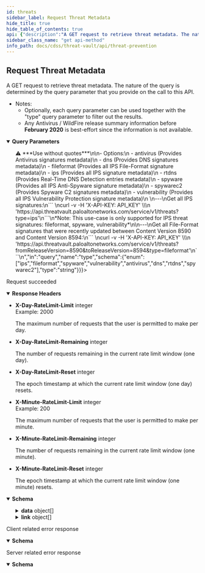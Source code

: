 ```yaml
---
id: threats
sidebar_label: Request Threat Metadata
hide_title: true
hide_table_of_contents: true
api: {"description":"A GET request to retrieve threat metadata. The nature of the query is determined by the query parameter that you provide on the call to this API. \n- Notes: \n  - Optionally, each query parameter can be used together with the \"type\" query parameter to filter out the results.\n  - Any Antivirus / WildFire release summary information before **February 2020** is best-effort since the information is not available.\n","operationId":"threats","parameters":[{"description":"Query a specific Threat signature by signature ID. ","in":"query","name":"id","schema":{"type":"string"}},{"description":"Provides the threat signatures metadata by exact match of the signature names.\n\n*Note: IPS threat signatures also support partial match.*\n\n---\n```\ncurl -v -H 'X-API-KEY: API_KEY' \\\n  'https://api.threatvault.paloaltonetworks.com/service/v1/threats?name=Microsoft+PE+File'\n```\n","in":"query","name":"name","schema":{"type":"string"}},{"description":"Provides the threat signatures metadata by exact or partial match of the CVE tied to the signatures.\n\n*Valid partial CVE format: CVE-YYYY*\n\n*Valid exact CVE format: CVE-YYYY-NNNN (NNNN can be 4 or more digits)*\n\n---\n```\ncurl -v -H 'X-API-KEY: API_KEY' \\\n  'https://api.threatvault.paloaltonetworks.com/service/v1/threats?cve=CVE-2020-1234'\n```\nor \n```\ncurl -v -H 'X-API-KEY: API_KEY' \\\n  'https://api.threatvault.paloaltonetworks.com/service/v1/threats?cve=CVE-2021'\n```\n","in":"query","name":"cve","schema":{"type":"string"}},{"description":"Used together with toReleaseDate field. Provides the IPS threat signatures metadata by the release dates range.\n\n*Only supported for IPS threat signatures: fileformat, spyware, vulnerability*\n\n---\n```\ncurl -v -H 'X-API-KEY: API_KEY' \\\n  'https://api.threatvault.paloaltonetworks.com/service/v1/threats?fromReleaseVersion=8440&toReleaseVersion=8446'\n```\n","in":"query","name":"fromReleaseDate","schema":{"type":"string"}},{"description":"The right boundary of date range query, must use with `fromReleaseDate`.\n\nExample can be found in **fromReleaseDate** section\n","in":"query","name":"toReleaseDate","schema":{"type":"string"}},{"description":"Used together with toReleaseVersion field. Provides the IPS threat signatures metadata by the release versions range.\n\n*Only supported for IPS threat signatures: fileformat, spyware, vulnerability*\n\n---\n```\ncurl -v -H 'X-API-KEY: API_KEY' \\\n  'https://api.threatvault.paloaltonetworks.com/service/v1/threats?fromReleaseVersion=8440&toReleaseVersion=8446'\n```\n","in":"query","name":"fromReleaseVersion","schema":{"type":"string"}},{"description":"The right boundary of version range query, must use with `fromReleaseVersion`.\n\nExample can be found in **toReleaseVersion** section\n","in":"query","name":"toReleaseVersion","schema":{"type":"string"}},{"description":"Provides the IPS threat signatures metadata by the release date.\n\n*Only supported for IPS threat signatures: fileformat, spyware, vulnerability*\n\n---\n```\ncurl -v -H 'X-API-KEY: API_KEY' \\\n  'https://api.threatvault.paloaltonetworks.com/service/v1/threats?releaseDate=2021-08-17'\n```\n","in":"query","name":"releaseDate","schema":{"type":"string"}},{"description":"Provides the IPS threat signatures metadata by the release version.\n\n*Only supported for IPS threat signatures: fileformat, spyware, vulnerability*\n\n---\n```\ncurl -v -H 'X-API-KEY: API_KEY' \\\n  'https://api.threatvault.paloaltonetworks.com/service/v1/threats?releaseVersion=8446'\n```\n","in":"query","name":"releaseVersion","schema":{"type":"string"}},{"description":"Provides the threat signature metadata based on the threat type. Use together with the other fields to filter out the results.\n>⚠️ ***Use without quotes***\n\n- Options:\n  - antivirus (Provides Antivirus signatures metadata)\n  - dns (Provides DNS signatures metadata)\n  - fileformat (Provides all IPS File-Format signature metadata)\n  - ips (Provides all IPS signature metadata)\n  - rtdns (Provides Real-Time DNS Detection entries metadata)\n  - spyware (Provides all IPS Anti-Spyware signature metadata)\n  - spywarec2 (Provides Spyware C2 signatures metadata)\n  - vulnerability (Provides all IPS Vulnerability Protection signature metadata)\n    \n---\nGet all IPS signatures:\n```    \ncurl -v -H 'X-API-KEY: API_KEY' \\\n  'https://api.threatvault.paloaltonetworks.com/service/v1/threats?type=ips'\n```\n*Note: This use-case is only supported for IPS threat signatures: fileformat, spyware, vulnerability*\n\n---\nGet all File-Format signatures that were recently updated between Content Version 8590 and Content Version 8594:\n``` \ncurl -v -H 'X-API-KEY: API_KEY' \\\n  'https://api.threatvault.paloaltonetworks.com/service/v1/threats?fromReleaseVersion=8590&toReleaseVersion=8594&type=fileformat'\n```\n","in":"query","name":"type","schema":{"enum":["ips","fileformat","spyware","vulnerability","antivirus","dns","rtdns","spywarec2"],"type":"string"}},{"description":"Provides the file information and threat signatures that match the hash of the sample.\n\n---\n```\ncurl -v -H 'X-API-KEY: API_KEY' \\\n  'https://api.threatvault.paloaltonetworks.com/service/v1/threats?sha256=7879722cd37b1c5b2703ea5a1a92a036a96f4a1fc6272b92c197b3a4b17267cc'\n```\n","in":"query","name":"sha256","schema":{"type":"string"}},{"description":"Provides the file information and threat signatures that match the hash of the sample.\n\n---\n```\ncurl -v -H 'X-API-KEY: API_KEY' \\\n  'https://api.threatvault.paloaltonetworks.com/service/v1/threats?md5=ca066f965dfbc5392871d3fa281236cf'\n```\n","in":"query","name":"md5","schema":{"type":"string"}},{"description":"The maximum number of results to return in each page.\n\n---\n```\ncurl -v -H 'X-API-KEY: API_KEY' \\\n  'https://api.threatvault.paloaltonetworks.com/service/v1/threats?type=ips&limit=1000'\n```\n","in":"query","name":"limit","required":false,"schema":{"type":"string"}},{"description":"The starting position of the query in relation to the complete set of the unpaginated results.\n\n---\n```\ncurl -v -H 'X-API-KEY: API_KEY' \\\n  'https://api.threatvault.paloaltonetworks.com/service/v1/threats?type=ips&limit=1000&offset=1000'\n```\n","in":"query","name":"offset","required":false,"schema":{"type":"string"}}],"responses":{"200":{"content":{"application/json":{"schema":{"properties":{"count":{"description":"The total number of entries found.","example":6,"type":"integer"},"data":{"description":"The data of the response.","items":{"type":"object","properties":{"fileformat":{"type":"array","description":"List of File-Format signatures."},"spyware":{"type":"array","description":"List of Anti-Spyware signatures."},"vulnerability":{"type":"array","description":"List of Vulnerability Protection signatures.","items":{"type":"object","properties":{"id":{"type":"string","description":"The unique id of the signature.","example":"30135"},"name":{"type":"string","description":"The name of the signature.","example":"Name of the threat"},"description":{"type":"string","description":"The description of the signature.","example":"Description of the threat ..."},"category":{"type":"string","description":"The threat category of the signature.","example":"code-execution"},"min_version":{"type":"string","description":"The PAN-OS minimum version.","example":"8.1.0"},"max_version":{"type":"string","description":"The PAN-OS maximum version.","example":"11.1.0"},"severity":{"type":"string","description":"The severity of the threat.","example":"high"},"default_action":{"type":"string","description":"The default action when the signature is triggered.","example":"alert"},"cve":{"type":"array","description":"The CVE (Common Vulnerabilities and Exposures) of the threat.","example":["CVE-2007-1204","CVE-2021-35393"]},"vendor":{"type":"array","description":"The vulnerability identifier issued by vendor on advisories.","example":["MS07-019"]},"reference":{"type":"array","description":"The public reference of the threat.","example":["Url1","Url2"]},"status":{"type":"string","description":"The status of the signature.","example":"released"},"details":{"type":"object","description":"Any additional details of the signature.","example":{}},"ori_release_version":{"type":"string","description":"The original release version of the signature.","example":"8451"},"latest_release_version":{"type":"string","description":"The latest release version of the signature.","example":"8451"},"ori_release_time":{"type":"string","description":"The original release time of the signature.","example":"2021-08-31 01:25:04"},"latest_release_time":{"type":"string","description":"The latest release time of the signature.","example":"2021-08-31 01:25:04"}}}}}},"type":"array"},"link":{"description":"The pagination information of the results.","items":{"type":"object","properties":{"next":{"type":"string","description":"The URL of previous page with results."},"previous":{"type":"string","description":"The URL of next page with results."}}},"type":"array"},"message":{"description":"Generic response message.","example":"Successful","type":"string"},"success":{"description":"The response status.","example":true,"type":"boolean"}},"type":"object"}}},"description":"Request succeeded","headers":{"X-Day-RateLimit-Limit":{"description":"The maximum number of requests that the user is permitted to make per day.","example":2000,"schema":{"type":"integer"}},"X-Day-RateLimit-Remaining":{"description":"The number of requests remaining in the current rate limit window (one day).","schema":{"type":"integer"}},"X-Day-RateLimit-Reset":{"description":"The epoch timestamp at which the current rate limit window (one day) resets.","schema":{"type":"integer"}},"X-Minute-RateLimit-Limit":{"description":"The maximum number of requests that the user is permitted to make per minute.","example":200,"schema":{"type":"integer"}},"X-Minute-RateLimit-Remaining":{"description":"The number of requests remaining in the current rate limit window (one minute).","schema":{"type":"integer"}},"X-Minute-RateLimit-Reset":{"description":"The epoch timestamp at which the current rate limit window (one minute) resets.","schema":{"type":"integer"}}}},"4XX":{"content":{"application/json":{"schema":{"properties":{"message":{"description":"Generic response message.","example":"Error message.","type":"string"},"success":{"description":"The response status.","example":false,"type":"boolean"}},"type":"object"}}},"description":"Client related error response"},"5XX":{"content":{"application/json":{"schema":{"properties":{"message":{"description":"Generic response message.","example":"Error message.","type":"string"},"success":{"description":"The response status.","example":false,"type":"boolean"}},"type":"object"}}},"description":"Server related error response"}},"security":[{"X-API-KEY":[]}],"tags":["Threat Prevention"],"method":"get","path":"/threats","servers":[{"url":"https://api.threatvault.paloaltonetworks.com/service/v1"}],"info":{"contact":{},"description":"\n\nThe Threat Prevention API endpoints are available to customers with an active Threat Prevention or Advanced Threat Prevention subscription.\n\nList of Threat Prevention API endpoints:\n1. Link to [Request Content Release Notes](threat-prevention#operation/releasenotes)\n2. Link to [Request Threat Metadata](threat-prevention#operation/threats)\n3. Link to [Request Threat Signature Metadata in Batch Mode](threat-prevention#operation/threatsbatch)\n4. Link to [Request Threat Signature Release History](threat-prevention#operation/threatshistory)\n","title":"Threat Prevention","version":"1.0"},"postman":{"name":"Request Threat Metadata","description":{"content":"A GET request to retrieve threat metadata. The nature of the query is determined by the query parameter that you provide on the call to this API. \n- Notes: \n  - Optionally, each query parameter can be used together with the \"type\" query parameter to filter out the results.\n  - Any Antivirus / WildFire release summary information before **February 2020** is best-effort since the information is not available.\n","type":"text/plain"},"url":{"path":["threats"],"host":["{{baseUrl}}"],"query":[{"disabled":false,"description":{"content":"Query a specific Threat signature by signature ID. ","type":"text/plain"},"key":"id","value":""},{"disabled":false,"description":{"content":"Provides the threat signatures metadata by exact match of the signature names.\n\n*Note: IPS threat signatures also support partial match.*\n\n---\n```\ncurl -v -H 'X-API-KEY: API_KEY' \\\n  'https://api.threatvault.paloaltonetworks.com/service/v1/threats?name=Microsoft+PE+File'\n```\n","type":"text/plain"},"key":"name","value":""},{"disabled":false,"description":{"content":"Provides the threat signatures metadata by exact or partial match of the CVE tied to the signatures.\n\n*Valid partial CVE format: CVE-YYYY*\n\n*Valid exact CVE format: CVE-YYYY-NNNN (NNNN can be 4 or more digits)*\n\n---\n```\ncurl -v -H 'X-API-KEY: API_KEY' \\\n  'https://api.threatvault.paloaltonetworks.com/service/v1/threats?cve=CVE-2020-1234'\n```\nor \n```\ncurl -v -H 'X-API-KEY: API_KEY' \\\n  'https://api.threatvault.paloaltonetworks.com/service/v1/threats?cve=CVE-2021'\n```\n","type":"text/plain"},"key":"cve","value":""},{"disabled":false,"description":{"content":"Used together with toReleaseDate field. Provides the IPS threat signatures metadata by the release dates range.\n\n*Only supported for IPS threat signatures: fileformat, spyware, vulnerability*\n\n---\n```\ncurl -v -H 'X-API-KEY: API_KEY' \\\n  'https://api.threatvault.paloaltonetworks.com/service/v1/threats?fromReleaseVersion=8440&toReleaseVersion=8446'\n```\n","type":"text/plain"},"key":"fromReleaseDate","value":""},{"disabled":false,"description":{"content":"The right boundary of date range query, must use with `fromReleaseDate`.\n\nExample can be found in **fromReleaseDate** section\n","type":"text/plain"},"key":"toReleaseDate","value":""},{"disabled":false,"description":{"content":"Used together with toReleaseVersion field. Provides the IPS threat signatures metadata by the release versions range.\n\n*Only supported for IPS threat signatures: fileformat, spyware, vulnerability*\n\n---\n```\ncurl -v -H 'X-API-KEY: API_KEY' \\\n  'https://api.threatvault.paloaltonetworks.com/service/v1/threats?fromReleaseVersion=8440&toReleaseVersion=8446'\n```\n","type":"text/plain"},"key":"fromReleaseVersion","value":""},{"disabled":false,"description":{"content":"The right boundary of version range query, must use with `fromReleaseVersion`.\n\nExample can be found in **toReleaseVersion** section\n","type":"text/plain"},"key":"toReleaseVersion","value":""},{"disabled":false,"description":{"content":"Provides the IPS threat signatures metadata by the release date.\n\n*Only supported for IPS threat signatures: fileformat, spyware, vulnerability*\n\n---\n```\ncurl -v -H 'X-API-KEY: API_KEY' \\\n  'https://api.threatvault.paloaltonetworks.com/service/v1/threats?releaseDate=2021-08-17'\n```\n","type":"text/plain"},"key":"releaseDate","value":""},{"disabled":false,"description":{"content":"Provides the IPS threat signatures metadata by the release version.\n\n*Only supported for IPS threat signatures: fileformat, spyware, vulnerability*\n\n---\n```\ncurl -v -H 'X-API-KEY: API_KEY' \\\n  'https://api.threatvault.paloaltonetworks.com/service/v1/threats?releaseVersion=8446'\n```\n","type":"text/plain"},"key":"releaseVersion","value":""},{"disabled":false,"description":{"content":"Provides the threat signature metadata based on the threat type. Use together with the other fields to filter out the results.\n>⚠️ ***Use without quotes***\n\n- Options:\n  - antivirus (Provides Antivirus signatures metadata)\n  - dns (Provides DNS signatures metadata)\n  - fileformat (Provides all IPS File-Format signature metadata)\n  - ips (Provides all IPS signature metadata)\n  - rtdns (Provides Real-Time DNS Detection entries metadata)\n  - spyware (Provides all IPS Anti-Spyware signature metadata)\n  - spywarec2 (Provides Spyware C2 signatures metadata)\n  - vulnerability (Provides all IPS Vulnerability Protection signature metadata)\n    \n---\nGet all IPS signatures:\n```    \ncurl -v -H 'X-API-KEY: API_KEY' \\\n  'https://api.threatvault.paloaltonetworks.com/service/v1/threats?type=ips'\n```\n*Note: This use-case is only supported for IPS threat signatures: fileformat, spyware, vulnerability*\n\n---\nGet all File-Format signatures that were recently updated between Content Version 8590 and Content Version 8594:\n``` \ncurl -v -H 'X-API-KEY: API_KEY' \\\n  'https://api.threatvault.paloaltonetworks.com/service/v1/threats?fromReleaseVersion=8590&toReleaseVersion=8594&type=fileformat'\n```\n","type":"text/plain"},"key":"type","value":""},{"disabled":false,"description":{"content":"Provides the file information and threat signatures that match the hash of the sample.\n\n---\n```\ncurl -v -H 'X-API-KEY: API_KEY' \\\n  'https://api.threatvault.paloaltonetworks.com/service/v1/threats?sha256=7879722cd37b1c5b2703ea5a1a92a036a96f4a1fc6272b92c197b3a4b17267cc'\n```\n","type":"text/plain"},"key":"sha256","value":""},{"disabled":false,"description":{"content":"Provides the file information and threat signatures that match the hash of the sample.\n\n---\n```\ncurl -v -H 'X-API-KEY: API_KEY' \\\n  'https://api.threatvault.paloaltonetworks.com/service/v1/threats?md5=ca066f965dfbc5392871d3fa281236cf'\n```\n","type":"text/plain"},"key":"md5","value":""},{"disabled":false,"description":{"content":"The maximum number of results to return in each page.\n\n---\n```\ncurl -v -H 'X-API-KEY: API_KEY' \\\n  'https://api.threatvault.paloaltonetworks.com/service/v1/threats?type=ips&limit=1000'\n```\n","type":"text/plain"},"key":"limit","value":""},{"disabled":false,"description":{"content":"The starting position of the query in relation to the complete set of the unpaginated results.\n\n---\n```\ncurl -v -H 'X-API-KEY: API_KEY' \\\n  'https://api.threatvault.paloaltonetworks.com/service/v1/threats?type=ips&limit=1000&offset=1000'\n```\n","type":"text/plain"},"key":"offset","value":""}],"variable":[]},"header":[{"key":"Accept","value":"application/json"}],"method":"GET"}}
sidebar_class_name: "get api-method"
info_path: docs/cdss/threat-vault/api/threat-prevention
---
```



## Request Threat Metadata



A GET request to retrieve threat metadata. The nature of the query is determined by the query parameter that you provide on the call to this API. 
- Notes: 
  - Optionally, each query parameter can be used together with the &quot;type&quot; query parameter to filter out the results.
  - Any Antivirus / WildFire release summary information before **February 2020** is best-effort since the information is not available.


<details style={{"marginBottom":"1rem"}} data-collapsed={false} open={true}><summary style={{}}><strong>Query Parameters</strong></summary><div><ul><ParamsItem className={"paramsItem"} param={{"description":"Query a specific Threat signature by signature ID. ","in":"query","name":"id","schema":{"type":"string"}}}></ParamsItem><ParamsItem className={"paramsItem"} param={{"description":"Provides the threat signatures metadata by exact match of the signature names.\n\n*Note: IPS threat signatures also support partial match.*\n\n---\n```\ncurl -v -H 'X-API-KEY: API_KEY' \\\n  'https://api.threatvault.paloaltonetworks.com/service/v1/threats?name=Microsoft+PE+File'\n```\n","in":"query","name":"name","schema":{"type":"string"}}}></ParamsItem><ParamsItem className={"paramsItem"} param={{"description":"Provides the threat signatures metadata by exact or partial match of the CVE tied to the signatures.\n\n*Valid partial CVE format: CVE-YYYY*\n\n*Valid exact CVE format: CVE-YYYY-NNNN (NNNN can be 4 or more digits)*\n\n---\n```\ncurl -v -H 'X-API-KEY: API_KEY' \\\n  'https://api.threatvault.paloaltonetworks.com/service/v1/threats?cve=CVE-2020-1234'\n```\nor \n```\ncurl -v -H 'X-API-KEY: API_KEY' \\\n  'https://api.threatvault.paloaltonetworks.com/service/v1/threats?cve=CVE-2021'\n```\n","in":"query","name":"cve","schema":{"type":"string"}}}></ParamsItem><ParamsItem className={"paramsItem"} param={{"description":"Used together with toReleaseDate field. Provides the IPS threat signatures metadata by the release dates range.\n\n*Only supported for IPS threat signatures: fileformat, spyware, vulnerability*\n\n---\n```\ncurl -v -H 'X-API-KEY: API_KEY' \\\n  'https://api.threatvault.paloaltonetworks.com/service/v1/threats?fromReleaseVersion=8440&toReleaseVersion=8446'\n```\n","in":"query","name":"fromReleaseDate","schema":{"type":"string"}}}></ParamsItem><ParamsItem className={"paramsItem"} param={{"description":"The right boundary of date range query, must use with `fromReleaseDate`.\n\nExample can be found in **fromReleaseDate** section\n","in":"query","name":"toReleaseDate","schema":{"type":"string"}}}></ParamsItem><ParamsItem className={"paramsItem"} param={{"description":"Used together with toReleaseVersion field. Provides the IPS threat signatures metadata by the release versions range.\n\n*Only supported for IPS threat signatures: fileformat, spyware, vulnerability*\n\n---\n```\ncurl -v -H 'X-API-KEY: API_KEY' \\\n  'https://api.threatvault.paloaltonetworks.com/service/v1/threats?fromReleaseVersion=8440&toReleaseVersion=8446'\n```\n","in":"query","name":"fromReleaseVersion","schema":{"type":"string"}}}></ParamsItem><ParamsItem className={"paramsItem"} param={{"description":"The right boundary of version range query, must use with `fromReleaseVersion`.\n\nExample can be found in **toReleaseVersion** section\n","in":"query","name":"toReleaseVersion","schema":{"type":"string"}}}></ParamsItem><ParamsItem className={"paramsItem"} param={{"description":"Provides the IPS threat signatures metadata by the release date.\n\n*Only supported for IPS threat signatures: fileformat, spyware, vulnerability*\n\n---\n```\ncurl -v -H 'X-API-KEY: API_KEY' \\\n  'https://api.threatvault.paloaltonetworks.com/service/v1/threats?releaseDate=2021-08-17'\n```\n","in":"query","name":"releaseDate","schema":{"type":"string"}}}></ParamsItem><ParamsItem className={"paramsItem"} param={{"description":"Provides the IPS threat signatures metadata by the release version.\n\n*Only supported for IPS threat signatures: fileformat, spyware, vulnerability*\n\n---\n```\ncurl -v -H 'X-API-KEY: API_KEY' \\\n  'https://api.threatvault.paloaltonetworks.com/service/v1/threats?releaseVersion=8446'\n```\n","in":"query","name":"releaseVersion","schema":{"type":"string"}}}></ParamsItem><ParamsItem className={"paramsItem"} param={{"description":"Provides the threat signature metadata based on the threat type. Use together with the other fields to filter out the results.\n>⚠️ ***Use without quotes***\n\n- Options:\n  - antivirus (Provides Antivirus signatures metadata)\n  - dns (Provides DNS signatures metadata)\n  - fileformat (Provides all IPS File-Format signature metadata)\n  - ips (Provides all IPS signature metadata)\n  - rtdns (Provides Real-Time DNS Detection entries metadata)\n  - spyware (Provides all IPS Anti-Spyware signature metadata)\n  - spywarec2 (Provides Spyware C2 signatures metadata)\n  - vulnerability (Provides all IPS Vulnerability Protection signature metadata)\n    \n---\nGet all IPS signatures:\n```    \ncurl -v -H 'X-API-KEY: API_KEY' \\\n  'https://api.threatvault.paloaltonetworks.com/service/v1/threats?type=ips'\n```\n*Note: This use-case is only supported for IPS threat signatures: fileformat, spyware, vulnerability*\n\n---\nGet all File-Format signatures that were recently updated between Content Version 8590 and Content Version 8594:\n``` \ncurl -v -H 'X-API-KEY: API_KEY' \\\n  'https://api.threatvault.paloaltonetworks.com/service/v1/threats?fromReleaseVersion=8590&toReleaseVersion=8594&type=fileformat'\n```\n","in":"query","name":"type","schema":{"enum":["ips","fileformat","spyware","vulnerability","antivirus","dns","rtdns","spywarec2"],"type":"string"}}}></ParamsItem><ParamsItem className={"paramsItem"} param={{"description":"Provides the file information and threat signatures that match the hash of the sample.\n\n---\n```\ncurl -v -H 'X-API-KEY: API_KEY' \\\n  'https://api.threatvault.paloaltonetworks.com/service/v1/threats?sha256=7879722cd37b1c5b2703ea5a1a92a036a96f4a1fc6272b92c197b3a4b17267cc'\n```\n","in":"query","name":"sha256","schema":{"type":"string"}}}></ParamsItem><ParamsItem className={"paramsItem"} param={{"description":"Provides the file information and threat signatures that match the hash of the sample.\n\n---\n```\ncurl -v -H 'X-API-KEY: API_KEY' \\\n  'https://api.threatvault.paloaltonetworks.com/service/v1/threats?md5=ca066f965dfbc5392871d3fa281236cf'\n```\n","in":"query","name":"md5","schema":{"type":"string"}}}></ParamsItem><ParamsItem className={"paramsItem"} param={{"description":"The maximum number of results to return in each page.\n\n---\n```\ncurl -v -H 'X-API-KEY: API_KEY' \\\n  'https://api.threatvault.paloaltonetworks.com/service/v1/threats?type=ips&limit=1000'\n```\n","in":"query","name":"limit","required":false,"schema":{"type":"string"}}}></ParamsItem><ParamsItem className={"paramsItem"} param={{"description":"The starting position of the query in relation to the complete set of the unpaginated results.\n\n---\n```\ncurl -v -H 'X-API-KEY: API_KEY' \\\n  'https://api.threatvault.paloaltonetworks.com/service/v1/threats?type=ips&limit=1000&offset=1000'\n```\n","in":"query","name":"offset","required":false,"schema":{"type":"string"}}}></ParamsItem></ul></div></details><div><ApiTabs><TabItem label={"200"} value={"200"}><div>

Request succeeded

</div><details style={{"textAlign":"left","marginBottom":"1rem"}} data-collaposed={false} open={true}><summary style={{}}><strong>Response Headers</strong></summary><ul style={{"marginLeft":"1rem"}}><li class={"schemaItem"}><summary style={{}}><strong>X-Day-RateLimit-Limit</strong><span style={{"opacity":"0.6"}}> integer</span></summary><div><div style={{"marginTop":".5rem","marginBottom":".5rem"}}>Example: 2000

The maximum number of requests that the user is permitted to make per day.

</div></div></li><li class={"schemaItem"}><summary style={{}}><strong>X-Day-RateLimit-Remaining</strong><span style={{"opacity":"0.6"}}> integer</span></summary><div><div style={{"marginTop":".5rem","marginBottom":".5rem"}}>

The number of requests remaining in the current rate limit window (one day).

</div></div></li><li class={"schemaItem"}><summary style={{}}><strong>X-Day-RateLimit-Reset</strong><span style={{"opacity":"0.6"}}> integer</span></summary><div><div style={{"marginTop":".5rem","marginBottom":".5rem"}}>

The epoch timestamp at which the current rate limit window (one day) resets.

</div></div></li><li class={"schemaItem"}><summary style={{}}><strong>X-Minute-RateLimit-Limit</strong><span style={{"opacity":"0.6"}}> integer</span></summary><div><div style={{"marginTop":".5rem","marginBottom":".5rem"}}>Example: 200

The maximum number of requests that the user is permitted to make per minute.

</div></div></li><li class={"schemaItem"}><summary style={{}}><strong>X-Minute-RateLimit-Remaining</strong><span style={{"opacity":"0.6"}}> integer</span></summary><div><div style={{"marginTop":".5rem","marginBottom":".5rem"}}>

The number of requests remaining in the current rate limit window (one minute).

</div></div></li><li class={"schemaItem"}><summary style={{}}><strong>X-Minute-RateLimit-Reset</strong><span style={{"opacity":"0.6"}}> integer</span></summary><div><div style={{"marginTop":".5rem","marginBottom":".5rem"}}>

The epoch timestamp at which the current rate limit window (one minute) resets.

</div></div></li></ul></details><div><MimeTabs groupId={"mime-type"}><TabItem label={"application/json"} value={"application/json"}><SchemaTabs groupId={"schema-tabs"}><TabTtem label={"Schema"} value={"Schema"}><details style={{}} data-collapsed={false} open={true}><summary style={{"textAlign":"left"}}><strong>Schema</strong></summary><div style={{"textAlign":"left","marginLeft":"1rem"}}></div><ul style={{"marginLeft":"1rem"}}><SchemaItem collapsible={false} name={"count"} required={false} schemaDescription={"The total number of entries found."} schemaName={"integer"} qualifierMessage={undefined} defaultValue={undefined}></SchemaItem><SchemaItem collapsible={true} className={"schemaItem"}><details style={{}}><summary style={{}}><strong>data</strong><span style={{"opacity":"0.6"}}> object[]</span></summary><div style={{"marginLeft":"1rem"}}><div style={{"marginTop":".5rem","marginBottom":".5rem"}}>

The data of the response.

</div><SchemaItem collapsible={false} name={"fileformat"} required={false} schemaDescription={"List of File-Format signatures."} schemaName={"array"} qualifierMessage={undefined} defaultValue={undefined}></SchemaItem><SchemaItem collapsible={false} name={"spyware"} required={false} schemaDescription={"List of Anti-Spyware signatures."} schemaName={"array"} qualifierMessage={undefined} defaultValue={undefined}></SchemaItem><SchemaItem collapsible={true} className={"schemaItem"}><details style={{}}><summary style={{}}><strong>vulnerability</strong><span style={{"opacity":"0.6"}}> object[]</span></summary><div style={{"marginLeft":"1rem"}}><div style={{"marginTop":".5rem","marginBottom":".5rem"}}>

List of Vulnerability Protection signatures.

</div><SchemaItem collapsible={false} name={"id"} required={false} schemaDescription={"The unique id of the signature."} schemaName={"string"} qualifierMessage={undefined} defaultValue={undefined}></SchemaItem><SchemaItem collapsible={false} name={"name"} required={false} schemaDescription={"The name of the signature."} schemaName={"string"} qualifierMessage={undefined} defaultValue={undefined}></SchemaItem><SchemaItem collapsible={false} name={"description"} required={false} schemaDescription={"The description of the signature."} schemaName={"string"} qualifierMessage={undefined} defaultValue={undefined}></SchemaItem><SchemaItem collapsible={false} name={"category"} required={false} schemaDescription={"The threat category of the signature."} schemaName={"string"} qualifierMessage={undefined} defaultValue={undefined}></SchemaItem><SchemaItem collapsible={false} name={"min_version"} required={false} schemaDescription={"The PAN-OS minimum version."} schemaName={"string"} qualifierMessage={undefined} defaultValue={undefined}></SchemaItem><SchemaItem collapsible={false} name={"max_version"} required={false} schemaDescription={"The PAN-OS maximum version."} schemaName={"string"} qualifierMessage={undefined} defaultValue={undefined}></SchemaItem><SchemaItem collapsible={false} name={"severity"} required={false} schemaDescription={"The severity of the threat."} schemaName={"string"} qualifierMessage={undefined} defaultValue={undefined}></SchemaItem><SchemaItem collapsible={false} name={"default_action"} required={false} schemaDescription={"The default action when the signature is triggered."} schemaName={"string"} qualifierMessage={undefined} defaultValue={undefined}></SchemaItem><SchemaItem collapsible={false} name={"cve"} required={false} schemaDescription={"The CVE (Common Vulnerabilities and Exposures) of the threat."} schemaName={"array"} qualifierMessage={undefined} defaultValue={undefined}></SchemaItem><SchemaItem collapsible={false} name={"vendor"} required={false} schemaDescription={"The vulnerability identifier issued by vendor on advisories."} schemaName={"array"} qualifierMessage={undefined} defaultValue={undefined}></SchemaItem><SchemaItem collapsible={false} name={"reference"} required={false} schemaDescription={"The public reference of the threat."} schemaName={"array"} qualifierMessage={undefined} defaultValue={undefined}></SchemaItem><SchemaItem collapsible={false} name={"status"} required={false} schemaDescription={"The status of the signature."} schemaName={"string"} qualifierMessage={undefined} defaultValue={undefined}></SchemaItem><SchemaItem collapsible={false} name={"details"} required={false} schemaDescription={"Any additional details of the signature."} schemaName={"object"} qualifierMessage={undefined} defaultValue={undefined}></SchemaItem><SchemaItem collapsible={false} name={"ori_release_version"} required={false} schemaDescription={"The original release version of the signature."} schemaName={"string"} qualifierMessage={undefined} defaultValue={undefined}></SchemaItem><SchemaItem collapsible={false} name={"latest_release_version"} required={false} schemaDescription={"The latest release version of the signature."} schemaName={"string"} qualifierMessage={undefined} defaultValue={undefined}></SchemaItem><SchemaItem collapsible={false} name={"ori_release_time"} required={false} schemaDescription={"The original release time of the signature."} schemaName={"string"} qualifierMessage={undefined} defaultValue={undefined}></SchemaItem><SchemaItem collapsible={false} name={"latest_release_time"} required={false} schemaDescription={"The latest release time of the signature."} schemaName={"string"} qualifierMessage={undefined} defaultValue={undefined}></SchemaItem></div></details></SchemaItem></div></details></SchemaItem><SchemaItem collapsible={true} className={"schemaItem"}><details style={{}}><summary style={{}}><strong>link</strong><span style={{"opacity":"0.6"}}> object[]</span></summary><div style={{"marginLeft":"1rem"}}><div style={{"marginTop":".5rem","marginBottom":".5rem"}}>

The pagination information of the results.

</div><SchemaItem collapsible={false} name={"next"} required={false} schemaDescription={"The URL of previous page with results."} schemaName={"string"} qualifierMessage={undefined} defaultValue={undefined}></SchemaItem><SchemaItem collapsible={false} name={"previous"} required={false} schemaDescription={"The URL of next page with results."} schemaName={"string"} qualifierMessage={undefined} defaultValue={undefined}></SchemaItem></div></details></SchemaItem><SchemaItem collapsible={false} name={"message"} required={false} schemaDescription={"Generic response message."} schemaName={"string"} qualifierMessage={undefined} defaultValue={undefined}></SchemaItem><SchemaItem collapsible={false} name={"success"} required={false} schemaDescription={"The response status."} schemaName={"boolean"} qualifierMessage={undefined} defaultValue={undefined}></SchemaItem></ul></details></TabTtem></SchemaTabs></TabItem></MimeTabs></div></TabItem><TabItem label={"4XX"} value={"4XX"}><div>

Client related error response

</div><div><MimeTabs groupId={"mime-type"}><TabItem label={"application/json"} value={"application/json"}><SchemaTabs groupId={"schema-tabs"}><TabTtem label={"Schema"} value={"Schema"}><details style={{}} data-collapsed={false} open={true}><summary style={{"textAlign":"left"}}><strong>Schema</strong></summary><div style={{"textAlign":"left","marginLeft":"1rem"}}></div><ul style={{"marginLeft":"1rem"}}><SchemaItem collapsible={false} name={"message"} required={false} schemaDescription={"Generic response message."} schemaName={"string"} qualifierMessage={undefined} defaultValue={undefined}></SchemaItem><SchemaItem collapsible={false} name={"success"} required={false} schemaDescription={"The response status."} schemaName={"boolean"} qualifierMessage={undefined} defaultValue={undefined}></SchemaItem></ul></details></TabTtem></SchemaTabs></TabItem></MimeTabs></div></TabItem><TabItem label={"5XX"} value={"5XX"}><div>

Server related error response

</div><div><MimeTabs groupId={"mime-type"}><TabItem label={"application/json"} value={"application/json"}><SchemaTabs groupId={"schema-tabs"}><TabTtem label={"Schema"} value={"Schema"}><details style={{}} data-collapsed={false} open={true}><summary style={{"textAlign":"left"}}><strong>Schema</strong></summary><div style={{"textAlign":"left","marginLeft":"1rem"}}></div><ul style={{"marginLeft":"1rem"}}><SchemaItem collapsible={false} name={"message"} required={false} schemaDescription={"Generic response message."} schemaName={"string"} qualifierMessage={undefined} defaultValue={undefined}></SchemaItem><SchemaItem collapsible={false} name={"success"} required={false} schemaDescription={"The response status."} schemaName={"boolean"} qualifierMessage={undefined} defaultValue={undefined}></SchemaItem></ul></details></TabTtem></SchemaTabs></TabItem></MimeTabs></div></TabItem></ApiTabs></div>
      